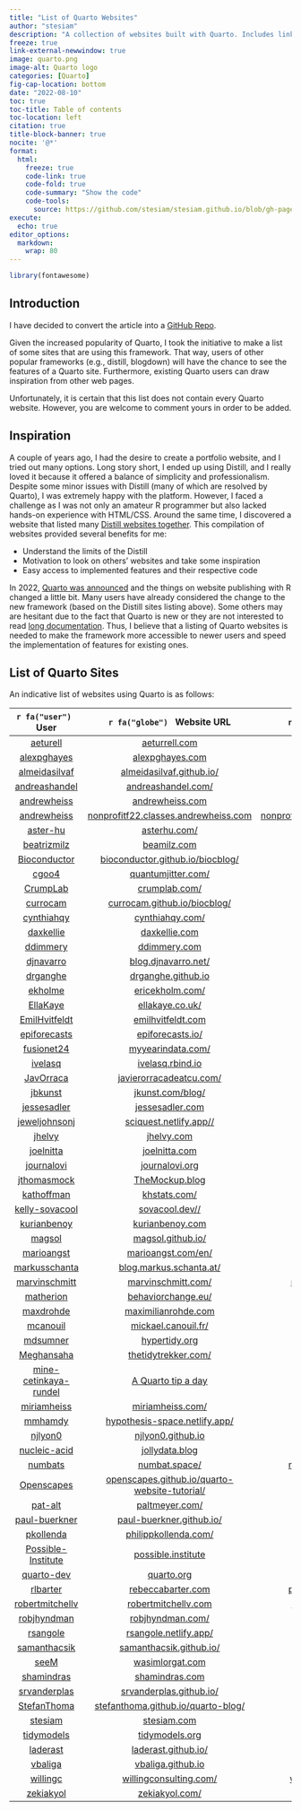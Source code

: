 ```yaml
---
title: "List of Quarto Websites"
author: "stesiam"
description: "A collection of websites built with Quarto. Includes links to websites and their respective repositories. Further additions are always welcome."
freeze: true
link-external-newwindow: true
image: quarto.png
image-alt: Quarto logo
categories: [Quarto]
fig-cap-location: bottom
date: "2022-08-10"
toc: true
toc-title: Table of contents
toc-location: left
citation: true
title-block-banner: true
nocite: '@*'
format: 
  html:
    freeze: true
    code-link: true
    code-fold: true
    code-summary: "Show the code"
    code-tools: 
      source: https://github.com/stesiam/stesiam.github.io/blob/gh-pages/english/2022-08-10-List-of-Quarto-Sites/2022-08-10-List-of-Quarto-Sites.qmd
execute:
  echo: true
editor_options: 
  markdown: 
    wrap: 80
---
```


```r
library(fontawesome)
```

## Introduction

::: {.callout-note}
I have decided to convert the article into a [GitHub Repo](https://github.com/stesiam/Quarto-Websites).
:::

Given the increased popularity of Quarto, I took the initiative to make a list of some sites that are using this framework. That way, users of other popular frameworks (e.g., distill, blogdown) will have the chance to see the features of a Quarto site. Furthermore, existing Quarto users can draw inspiration from other web pages.

Unfortunately, it is certain that this list does not contain every Quarto website. However, you are welcome to comment yours in order to be added.


## Inspiration

A couple of years ago, I had the desire to create a portfolio website, and I tried out many options. Long story short, I ended up using Distill, and I really loved it because it offered a balance of simplicity and professionalism. Despite some minor issues with Distill (many of which are resolved by Quarto), I was extremely happy with the platform. However, I faced a challenge as I was not only an amateur R programmer but also lacked hands-on experience with HTML/CSS. Around the same time, I discovered a website that listed many [Distill websites together](https://distillery.rbind.io/showcase.html). This compilation of websites provided several benefits for me:

- Understand the limits of the Distill
- Motivation to look on others' websites and take some inspiration
- Easy access to implemented features and their respective code

In 2022, [Quarto was announced](https://posit.co/blog/announcing-quarto-a-new-scientific-and-technical-publishing-system/) and the things on website publishing with R changed a little bit. Many users have already considered the change to the new framework (based on the Distill sites listing above). Some others may are hesitant due to the fact that Quarto is new or they are not interested to read [long documentation](https://quarto.org/docs/guide/). Thus, I believe that a listing of Quarto websites is needed to make the framework more accessible to newer users and speed the implementation of features for existing ones. 

## List of Quarto Sites

An indicative list of websites using Quarto is as follows: 

|   `r fa("user") ` &nbsp; User     | `r fa("globe") ` &nbsp;  Website URL   |   `r fa("code") `  &nbsp; Repository   |
|:------------------:|:------------------:|:------------------:|
|  <a href="https://github.com/aeturrell" target="_blank">aeturell</a>  |  <a href="https://www.aeturrell.com" target="_blank">aeturrell.com</a> | <a href="https://github.com/aeturrell/home" target="_blank">home</a> |
|  <a href="https://github.com/alexpghayes" target="_blank">alexpghayes</a>  | <a href="https://www.alexpghayes.com/" target="_blank">alexpghayes.com</a> | <a href="https://github.com/alexpghayes/quarto-blog" target="_blank">quarto-blog</a> |
|   <a href="https://github.com/almeidasilvaf" target="_blank">almeidasilvaf</a>  | <a href="https://almeidasilvaf.github.io/" target="_blank">almeidasilvaf.github.io/</a> | <a href="https://github.com/almeidasilvaf/almeidasilvaf.github.io" target="_blank">almeidasilvaf.github.io</a> |
|  <a href="https://github.com/andreashandel" target="_blank">andreashandel</a> | <a href="https://www.andreashandel.com/" target="_blank">andreashandel.com/</a> | <a href="https://github.com/andreashandel/andreashandelwebsite" target="_blank">andreashandelwebsite</a> |
| <a href="https://github.com/andrewheiss" target="_blank">andrewheiss</a>  | <a href="https://www.andrewheiss.com/" target="_blank">andrewheiss.com</a> | <a href="https://github.com/andrewheiss/ath-quarto" target="_blank">ath-quarto</a> |
| <a href="https://github.com/andrewheiss" target="_blank">andrewheiss</a>  | <a href="https://nonprofitf22.classes.andrewheiss.com/" target="_blank">nonprofitf22.classes.andrewheiss.com</a> | <a href="https://github.com/andrewheiss/nonprofitf22.classes.andrewheiss.com" target="_blank">nonprofitf22.classes.andrewheiss.com</a> |
|  <a href="https://github.com/aster-hu" target="_blank">aster-hu</a>  | <a href="https://asterhu.com/" target="_blank">asterhu.com/</a> | <a href="https://github.com/aster-hu/Asteroid_Blog" target="_blank">Asteroid_Blog</a> |
| <a href="https://github.com/beatrizmilz" target="_blank">beatrizmilz</a>  |  <a href="https://beamilz.com/" target="_blank">beamilz.com</a> |         <a href="https://github.com/beatrizmilz/blog-en/" target="_blank">blog-en</a>    |
| <a href="https://github.com/Bioconductor" target="_blank">Bioconductor</a> | <a href="https://bioconductor.github.io/biocblog/" target="_blank">bioconductor.github.io/biocblog/</a> |  <a href="https://github.com/bioconductor/biocblog" target="_blank">biocblog</a> | 
| <a href="https://github.com/cgoo4" target="_blank">cgoo4</a> | <a href="https://www.quantumjitter.com/" target="_blank">quantumjitter.com/</a> |  <a href="https://github.com/cgoo4/quantumjitter" target="_blank">quantumjitter</a> | 
| <a href="https://github.com/CrumpLab" target="_blank">CrumpLab</a> | <a href="https://crumplab.com/" target="_blank">crumplab.com/</a> |  <a href="https://github.com/CrumpLab/CrumpLab.github.io" target="_blank">CrumpLab.github.io</a> | 
| <a href="https://github.com/currocam" target="_blank">currocam</a> | <a href="https://currocam.github.io/" target="_blank">currocam.github.io/biocblog/</a> |  <a href="https://github.com/currocam/currocam.github.io" target="_blank">currocam.github.io</a> | 
| <a href="https://github.com/cynthiahqy" target="_blank">cynthiahqy</a> | <a href="https://cynthiahqy.com/" target="_blank">cynthiahqy.com/</a> |  <a href="https://github.com/cynthiahqy/digital-garden" target="_blank">digital-garden</a> | 
| <a href="https://github.com/daxkellie" target="_blank">daxkellie</a> | <a href="https://daxkellie.com/" target="_blank">daxkellie.com</a> |  <a href="https://github.com/daxkellie/website-quarto" target="_blank">website-quarto</a> | 
| <a href="https://github.com/ddimmery" target="_blank">ddimmery</a> | <a href="https://ddimmery.com/" target="_blank">ddimmery.com</a> |  <a href="https://github.com/ddimmery/quarto-website" target="_blank">quarto-website</a> | 
|  <a href="https://github.com/djnavarro" target="_blank">djnavarro</a>  | <a href="blog.djnavarro.net/" target="_blank">blog.djnavarro.net/</a>  |   <a href="https://github.com/djnavarro/quarto-blog" target="_blank">quarto-blog</a>  |
|  <a href="https://github.com/drganghe" target="_blank">drganghe</a>  | <a href="https://drganghe.github.io/" target="_blank">drganghe.github.io</a>  |   <a href="https://github.com/drganghe/drganghe.github.io" target="_blank">drganghe.github.io</a>  |
|  <a href="https://github.com/ekholme" target="_blank">ekholme</a>  | <a href="https://www.ericekholm.com/" target="_blank">ericekholm.com/</a>  |   <a href="https://github.com/ekholme/ee-quarto-site" target="_blank">ee-quarto-site</a>  |
|  <a href="https://github.com/EllaKaye" target="_blank">EllaKaye</a>  | <a href="https://ellakaye.co.uk/" target="_blank">ellakaye.co.uk/</a>  |   <a href="https://github.com/EllaKaye/ellakaye.co.uk" target="_blank">ellakaye.co.uk </a>  |
|   <a href="https://github.com/EmilHvitfeldt" target="_blank">EmilHvitfeldt</a>  | <a href="https://emilhvitfeldt.com/" target="_blank">emilhvitfeldt.com</a>  |   <a href="https://github.com/EmilHvitfeldt/emilhvitfeldt.com" target="_blank">emilhvitfeldt.com</a>  |
|  <a href="https://github.com/epiforecasts" target="_blank">epiforecasts</a>  | <a href="https://epiforecasts.io/" target="_blank">epiforecasts.io/</a>  |   <a href="https://github.com/epiforecasts/epiforecasts.github.io" target="_blank">epiforecasts.github.io</a>  |
|  <a href="https://github.com/fusionet24" target="_blank">fusionet24</a>  | <a href="https://www.myyearindata.com/" target="_blank">myyearindata.com/</a>  |   <a href="https://github.com/fusionet24/myyearindata" target="_blank">myyearindata </a>  |
|  <a href="https://github.com/ivelasq" target="_blank">ivelasq</a>  | <a href="https://ivelasq.rbind.io/" target="_blank">ivelasq.rbind.io</a>  |   <a href="https://github.com/ivelasq/pipedream" target="_blank">pipedream</a>  |
|  <a href="https://github.com/JavOrraca" target="_blank">JavOrraca</a>  | <a href="https://www.javierorracadeatcu.com/" target="_blank">javierorracadeatcu.com/</a>  |   <a href="https://github.com/JavOrraca/quarto-blog" target="_blank">quarto-blog </a>  |
|  <a href="https://github.com/jbkunst" target="_blank">jbkunst</a>   | <a href="https://jkunst.com/blog/" target="_blank">jkunst.com/blog/</a> | <a href="https://github.com/jbkunst/blog" target="_blank">blog</a>  |
|  <a href="https://github.com/jessesadler" target="_blank">jessesadler</a>  | <a href="https://www.jessesadler.com/" target="_blank">jessesadler.com</a>| <a href="https://github.com/jessesadler/quarto-blog" target="_blank">quarto-blog</a> |
|  <a href="https://github.com/jeweljohnsonj" target="_blank">jeweljohnsonj</a>  | <a href="https://sciquest.netlify.app/" target="_blank">sciquest.netlify.app//</a>| <a href="https://github.com/jeweljohnsonj/SciQuest" target="_blank">SciQuest</a> |
|    <a href="https://github.com/jhelvy" target="_blank">jhelvy</a>    | <a href="https://www.jhelvy.com" target="_blank">jhelvy.com</a>  | <a href="https://github.com/jhelvy/jhelvy_quarto" target="_blank">jhelvy_quarto</a>  |
|  <a href="https://github.com/joelnitta" target="_blank">joelnitta</a>   | <a href="https://www.joelnitta.com/" target="_blank">joelnitta.com</a> | <a href="https://github.com/joelnitta/joelnitta-home" target="_blank">joelnitta-home</a>  |
|  <a href="https://github.com/journalovi" target="_blank">journalovi</a>   | <a href="https://www.journalovi.org/" target="_blank">journalovi.org</a> | <a href="https://github.com/journalovi/journalovi.github.io" target="_blank">journalovi.github.io</a>  |
|  <a href="https://github.com/jthomasmock" target="_blank">jthomasmock</a>   | <a href="https://themockup.blog/" target="_blank">TheMockup.blog</a> | <a href="https://github.com/jthomasmock/themockup-blog" target="_blank">themockup-blog</a>  |
|  <a href="https://github.com/kathoffman" target="_blank">kathoffman</a>   | <a href="https://www.khstats.com/" target="_blank">khstats.com/</a> | <a href="https://github.com/kathoffman/khstats-quarto" target="_blank">khstats-quarto</a>  |
|  <a href="https://github.com/kelly-sovacool" target="_blank">kelly-sovacool</a>   | <a href="https://sovacool.dev/" target="_blank">sovacool.dev//</a> | <a href="https://github.com/kelly-sovacool/kelly-sovacool.github.io" target="_blank">kelly-sovacool.github.io</a>  |
|  <a href="https://github.com/kurianbenoy" target="_blank">kurianbenoy</a>  | <a href="https://kurianbenoy.com/" target="_blank">kurianbenoy.com</a> | <a href="https://github.com/kurianbenoy/kurianbenoy-website" target="_blank">kurianbenoy-website</a> |
|  <a href="https://github.com/magsol" target="_blank">magsol</a>   | <a href="http://magsol.github.io/" target="_blank">magsol.github.io/</a> | <a href="https://github.com/magsol/magsol.github.io" target="_blank">magsol.github.io</a>  |
|  <a href="https://github.com/marioangst" target="_blank">marioangst</a>   | <a href="https://marioangst.com/en/" target="_blank">marioangst.com/en/</a> | --  |
|  <a href="https://github.com/markusschanta" target="_blank">markusschanta</a>   | <a href="https://blog.markus.schanta.at/" target="_blank">blog.markus.schanta.at/</a> | <a href="https://github.com/markusschanta/blog" target="_blank">blog</a>  |
|  <a href="https://github.com/marvinschmitt" target="_blank">marvinschmitt</a>   | <a href="https://www.marvinschmitt.com/" target="_blank">marvinschmitt.com/</a> | <a href="https://github.com/marvinschmitt/marvinschmitt-dot-com" target="_blank">marvinschmitt-dot-com</a>  |
|  <a href="https://github.com/matherion" target="_blank">matherion</a>   | <a href="https://behaviorchange.eu/" target="_blank">behaviorchange.eu/</a> | <a href="https://gitlab.com/matherion/personal-website" target="_blank">personal-website</a>  |
|  <a href="https://github.com/maxdrohde" target="_blank">maxdrohde</a>   | <a href="https://maximilianrohde.com/" target="_blank">maximilianrohde.com</a> | <a href="https://github.com/maxdrohde/blog_quarto" target="_blank">blog_quarto</a>  |
|  <a href="https://github.com/mcanouil" target="_blank">mcanouil</a>   | <a href="https://mickael.canouil.fr/" target="_blank">mickael.canouil.fr/</a> | <a href="https://github.com/mcanouil/mickael.canouil.fr" target="_blank">mickael.canouil.fr</a>  |
|  <a href="https://github.com/mdsumner" target="_blank">mdsumner</a>   | <a href="https://www.hypertidy.org/" target="_blank">hypertidy.org</a> | <a href="https://github.com/mdsumner/quarto-blog" target="_blank">quarto-blog</a>  |
|  <a href="https://github.com/Meghansaha" target="_blank">Meghansaha</a>   | <a href="https://thetidytrekker.com/" target="_blank">thetidytrekker.com/</a> | <a href="https://github.com/Meghansaha/thetidytrekker-quarto" target="_blank">thetidytrekker-quarto</a>  |
|  <a href="https://github.com/mine-cetinkaya-rundel" target="_blank">mine-cetinkaya-rundel</a>     | <a href="https://mine-cetinkaya-rundel.github.io/quarto-tip-a-day/" target="_blank">A Quarto tip a day</a> | <a href="https://github.com/mine-cetinkaya-rundel/quarto-tip-a-day" target="_blank">quarto-tip-a-day</a>  |
|  <a href="https://github.com/miriamheiss" target="_blank">miriamheiss</a>    | <a href="https://www.miriamheiss.com/" target="_blank">miriamheiss.com/</a> | <a href="https://github.com/miriamheiss/miriam-blog" target="_blank">miriam-blog</a>  |
|  <a href="https://github.com/mmhamdy" target="_blank">mmhamdy</a>   | <a href="https://hypothesis-space.netlify.app/" target="_blank">hypothesis-space.netlify.app/</a> | <a href="https://github.com/mmhamdy/Hypothesis-Space" target="_blank">Hypothesis-Space</a>  |
|  <a href="https://github.com/njlyon0" target="_blank">njlyon0</a>    | <a href="https://njlyon0.github.io/" target="_blank">njlyon0.github.io</a> | <a href="https://github.com/njlyon0/njlyon0.github.io" target="_blank">njlyon0.github.io</a>  |
|  <a href="https://github.com/nucleic-acid" target="_blank">nucleic-acid</a>     | <a href="https://jollydata.blog/" target="_blank">jollydata.blog</a> | <a href="https://github.com/nucleic-acid/quarto-blog" target="_blank">quarto-blog</a>  |
|  <a href="https://github.com/numbats" target="_blank">numbats</a>     | <a href="https://numbat.space/" target="_blank">numbat.space/</a> | <a href="https://github.com/numbats/numbats-quarto-website" target="_blank">numbats-quarto-website</a>  |
|  <a href="https://github.com/Openscapes" target="_blank">Openscapes</a>     | <a href="https://openscapes.github.io/quarto-website-tutorial/" target="_blank">openscapes.github.io/quarto-website-tutorial/</a> | <a href="https://github.com/Openscapes/quarto-website-tutorial" target="_blank">quarto-website-tutorial</a>  |
|  <a href="https://github.com/pat-alt" target="_blank">pat-alt</a> | <a href="https://www.paltmeyer.com/" target="_blank">paltmeyer.com/</a> | <a href="https://github.com/pat-alt/pat-alt.github.io" target="_blank">pat-alt.github.io</a>  |
|  <a href="https://github.com/paul-buerkner" target="_blank">paul-buerkner</a>  | <a href="https://paul-buerkner.github.io/" target="_blank">paul-buerkner.github.io/</a> | <a href="https://github.com/paul-buerkner/paul-buerkner.github.io" target="_blank">paul-buerkner.github.io</a>  |
|  <a href="https://github.com/pkollenda" target="_blank">pkollenda</a>  | <a href="https://www.philippkollenda.com/" target="_blank">philippkollenda.com/</a> | <a href="https://github.com/pkollenda/Website" target="_blank">Website</a>  |
|  <a href="https://github.com/Possible-Institute" target="_blank">Possible-Institute</a>  | <a href="https://possible.institute/" target="_blank">possible.institute</a> | <a href="https://github.com/Possible-Institute/website" target="_blank">website</a>  |
|  <a href="https://github.com/quarto-dev  " target="_blank">quarto-dev</a> | <a href="https://quarto.org/" target="_blank">quarto.org</a> | <a href="https://github.com/quarto-dev/quarto-web" target="_blank">quarto-web</a>  |
|  <a href="https://github.com/rlbarter" target="_blank">rlbarter</a>  | <a href="https://www.rebeccabarter.com/" target="_blank">rebeccabarter.com</a> | <a href="https://github.com/rlbarter/personal-website-quarto" target="_blank">personal-website-quarto</a>  |
|  <a href="https://github.com/robertmitchellv" target="_blank">robertmitchellv</a>  | <a href="https://robertmitchellv.com/" target="_blank">robertmitchellv.com</a> | <a href="https://github.com/robertmitchellv/robertmitchellv.github.io" target="_blank">robertmitchellv.github.io</a>  |
|  <a href="https://github.com/robjhyndman" target="_blank">robjhyndman</a>  | <a href="https://robjhyndman.com/" target="_blank">robjhyndman.com/</a> | <a href="https://github.com/robjhyndman/robjhyndman.com" target="_blank">robjhyndman.com</a>  |
|  <a href="https://github.com/rsangole" target="_blank">rsangole</a>   | <a href="https://rsangole.netlify.app/" target="_blank">rsangole.netlify.app/</a> | <a href="https://github.com/rsangole/blog" target="_blank">blog</a>  |
|  <a href="https://github.com/samanthacsik" target="_blank">samanthacsik</a>  | <a href="https://samanthacsik.github.io/" target="_blank">samanthacsik.github.io/</a>| <a href="https://github.com/samanthacsik/samanthacsik.github.io" target="_blank">samanthacsik.github.io</a> |
|  <a href="https://github.com/seeM" target="_blank">seeM</a>  | <a href="https://wasimlorgat.com/" target="_blank">wasimlorgat.com</a>| <a href="https://github.com/seeM/blog" target="_blank">blog</a> |
|  <a href="https://github.com/shamindras" target="_blank">shamindras</a>  | <a href="https://www.shamindras.com/" target="_blank">shamindras.com</a>| <a href="https://github.com/shamindras/ss_personal_distill_blog" target="_blank">ss_personal_distill_blog</a> |
|  <a href="https://github.com/srvanderplas" target="_blank">srvanderplas</a>  | <a href="https://srvanderplas.github.io/" target="_blank">srvanderplas.github.io/</a>| <a href="https://github.com/srvanderplas/srvanderplas.github.io" target="_blank">srvanderplas.github.io</a> |
|  <a href="https://github.com/StefanThoma" target="_blank">StefanThoma</a>  | <a href="https://stefanthoma.github.io/quarto-blog/" target="_blank">stefanthoma.github.io/quarto-blog/</a>| <a href="https://github.com/StefanThoma/quarto-blog" target="_blank">quarto-blog</a> |
|   <a href="https://github.com/stesiam" target="_blank">stesiam</a>    | <a href="https://www.stesiam.com/" target="_blank">stesiam.com</a> | <a href="https://github.com/stesiam/stesiam.github.io" target="_blank">stesiam.github.io</a> |
|   <a href="https://github.com/tidymodels" target="_blank">tidymodels</a>   | <a href="https://www.tidymodels.org/" target="_blank">tidymodels.org</a> | <a href="https://github.com/tidymodels/tidymodels.org" target="_blank">tidymodels.org</a> |
|   <a href="https://github.com/laderast" target="_blank">laderast</a>   | <a href="https://laderast.github.io/" target="_blank">laderast.github.io/</a> | <a href="https://github.com/laderast/laderast.github.io" target="_blank">laderast.github.io</a> |
|   <a href="https://github.com/vbaliga" target="_blank">vbaliga</a>   | <a href="https://vbaliga.github.io/" target="_blank">vbaliga.github.io</a>  |      <a href="https://github.com/vbaliga/vbaliga.github.io" target="_blank">vbaliga.github.io</a> |
|   <a href="https://github.com/willingc" target="_blank">willingc</a>    | <a href="https://www.willingconsulting.com/" target="_blank">willingconsulting.com/</a>  |      <a href="https://github.com/willingc/willing-consulting-2022" target="_blank">willing-consulting-2022</a> |
|   <a href="https://github.com/zekiakyol" target="_blank">zekiakyol</a>  | <a href="https://zekiakyol.com/" target="_blank">zekiakyol.com/</a>  |      <a href="https://github.com/zekiakyol/personal-website" target="_blank">personal-website</a> |
